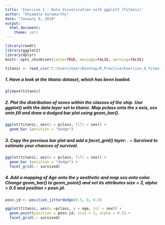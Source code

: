 ---
title: 'Exercise 1 : Data Visualization with ggplot2 (Titanic)'
author: "Shyamala Gurumurthy"
date: "January 9, 2018"
output: 
  html_document: 
    theme: yeti
---

```{r setup, include=FALSE}
library(readr)
library(ggplot2)
library(dplyr)
knitr::opts_chunk$set(cache=TRUE, message=FALSE, warning=FALSE)
```

```{r}
titanic <- read_csv("C:/Users/User/Desktop/R_Practice/Exercise_4_Titanic/titanic.csv", n_max = 1309)
```


##### 1. Have a look at the titanic dataset, which has been loaded.
```{r}
glimpse(titanic)
```


##### 2. Plot the distribution of sexes within the classes of the ship. Use ggplot() with the data layer set to titanic. Map pclass onto the x axis, sex onto fill and draw a dodged bar plot using geom_bar().
```{r}
ggplot(titanic, aes(x = pclass, fill = sex)) +
  geom_bar (position = "dodge")
```


##### 3. Copy the previous bar plot and add a facet_grid() layer: . ~ Survived to estimate your chances of survival.
```{r}
ggplot(titanic, aes(x = pclass, fill = sex)) +
  geom_bar (position = "dodge") + 
  facet_grid(.~ survived)
```


##### 4. Add a mapping of Age onto the y aesthetic and map sex onto color. Change geom_bar() to geom_point() and set its attributes size = 3, alpha = 0.5 and position = posn.jd. 
```{r}
posn.jd <- position_jitterdodge(0.5, 0, 0.6)

ggplot(titanic, aes(x =pclass, y = age, col = sex)) +
  geom_point(position = posn.jd, size = 3, alpha = 0.5) + 
  facet_grid(.~ survived)
```